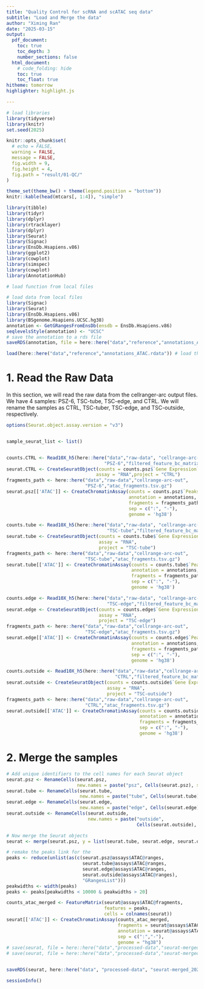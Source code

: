 ```yaml
---
title: "Quality Control for scRNA and scATAC seq data"
subtitle: "Load and Merge the data"
author: "Ximing Ran"
date: "2025-03-15"
output:
  pdf_document:
    toc: true
    toc_depth: 3
    number_sections: false
  html_document:
    # code_folding: hide
    toc: true
    toc_float: true
hitheme: tomorrow
highlighter: highlight.js

---
```


```r
# load libraries
library(tidyverse)
library(knitr)
set.seed(2025)

knitr::opts_chunk$set(
  # echo = FALSE,
  warning = FALSE,
  message = FALSE,
  fig.width = 9,
  fig.height = 4,
  fig.path = "result/01-QC/"
)

theme_set(theme_bw() + theme(legend.position = "bottom"))
knitr::kable(head(mtcars[, 1:4]), "simple")
```

```r
library(tibble)
library(tidyr)
library(dplyr)
library(rtracklayer)
library(dplyr)
library(Seurat)
library(Signac)
library(EnsDb.Hsapiens.v86)
library(ggplot2)
library(cowplot)
library(simspec)
library(cowplot)
library(AnnotationHub)

```



```r
# load function from local files

```


```r
# load data from local files
library(Signac)
library(Seurat)
library(EnsDb.Hsapiens.v86)
library(BSgenome.Hsapiens.UCSC.hg38)
annotation <- GetGRangesFromEnsDb(ensdb = EnsDb.Hsapiens.v86)
seqlevelsStyle(annotation) <- "UCSC"
# save the annotation to a rds file
saveRDS(annotation, file = here::here("data","reference","annotations_ATAC.rds"))

load(here::here("data","reference","annotations_ATAC.rdata")) # load the annotations

```


\newpage

# 1. Read the Raw Data

In this section, we will read the raw data from the cellranger-arc output files. We have 4 samples: PSZ-6, TSC-tube, TSC-edge, and CTRL. We will rename the samples as CTRL, TSC-tuber, TSC-edge, and TSC-outside, respectively. 
```r
options(Seurat.object.assay.version = "v3")


sample_seurat_list <- list()


counts.CTRL <- Read10X_h5(here::here("data","raw-data", "cellrange-arc-out",
                                    "PSZ-6","filtered_feature_bc_matrix.h5"))
seurat.CTRL <- CreateSeuratObject(counts = counts.psz$`Gene Expression`,
                                 assay = "RNA",project = "CTRL")
fragments_path <- here::here("data","raw-data","cellrange-arc-out",
                             "PSZ-6","atac_fragments.tsv.gz")
seurat.psz[['ATAC']] <- CreateChromatinAssay(counts = counts.psz$`Peaks`,
                                             annotation = annotations,
                                             fragments = fragments_path,
                                             sep = c(":", "-"),
                                             genome = 'hg38')
```

```r
counts.tube <- Read10X_h5(here::here("data","raw-data", "cellrange-arc-out",
                                     "TSC-tube","filtered_feature_bc_matrix.h5"))
seurat.tube <- CreateSeuratObject(counts = counts.tube$`Gene Expression`,
                                  assay = "RNA",
                                  project = "TSC-tube")
fragments_path <- here::here("data","raw-data","cellrange-arc-out",
                             "TSC-tube","atac_fragments.tsv.gz")
seurat.tube[['ATAC']] <- CreateChromatinAssay(counts = counts.tube$`Peaks`,
                                              annotation = annotations,
                                              fragments = fragments_path,
                                              sep = c(":", "-"),
                                              genome = 'hg38')
```

```r
counts.edge <- Read10X_h5(here::here("data","raw-data", "cellrange-arc-out",
                                     "TSC-edge","filtered_feature_bc_matrix.h5"))
seurat.edge <- CreateSeuratObject(counts = counts.edge$`Gene Expression`,
                                  assay = "RNA",
                                  project = "TSC-edge")
fragments_path <- here::here("data","raw-data","cellrange-arc-out",
                             "TSC-edge","atac_fragments.tsv.gz")
seurat.edge[['ATAC']] <- CreateChromatinAssay(counts = counts.edge$`Peaks`,
                                              annotation = annotations,
                                              fragments = fragments_path,
                                              sep = c(":", "-"),
                                              genome = 'hg38')

```

```r
counts.outside <- Read10X_h5(here::here("data","raw-data","cellrange-arc-out",
                                        "CTRL","filtered_feature_bc_matrix.h5"))
seurat.outside <- CreateSeuratObject(counts = counts.outside$`Gene Expression`,
                                     assay = "RNA",
                                     project = "TSC-outside")
fragments_path <- here::here("data","raw-data","cellrange-arc-out",
                             "CTRL","atac_fragments.tsv.gz")
seurat.outside[['ATAC']] <- CreateChromatinAssay(counts = counts.outside$`Peaks`,
                                                 annotation = annotations,
                                                 fragments = fragments_path,
                                                 sep = c(":", "-"),
                                                 genome = 'hg38')

```

# 2. Merge the samples

```r
# Add unique identifiers to the cell names for each Seurat object
seurat.psz <- RenameCells(seurat.psz, 
                          new.names = paste("psz", Cells(seurat.psz), sep = "_"))
seurat.tube <- RenameCells(seurat.tube, 
                           new.names = paste("tube", Cells(seurat.tube), sep = "_"))
seurat.edge <- RenameCells(seurat.edge, 
                           new.names = paste("edge", Cells(seurat.edge), sep = "_"))
seurat.outside <- RenameCells(seurat.outside, 
                              new.names = paste("outside", 
                                                Cells(seurat.outside), sep = "_"))

# Now merge the Seurat objects
seurat <- merge(seurat.psz, y = list(seurat.tube, seurat.edge, seurat.outside))

# remake the peaks link for the
peaks <- reduce(unlist(as(c(seurat.psz@assays$ATAC@ranges,
                            seurat.tube@assays$ATAC@ranges,
                            seurat.edge@assays$ATAC@ranges,
                            seurat.outside@assays$ATAC@ranges),
                            "GRangesList")))
peakwidths <- width(peaks)
peaks <- peaks[peakwidths < 10000 & peakwidths > 20]

counts_atac_merged <- FeatureMatrix(seurat@assays$ATAC@fragments,
                                    features = peaks,
                                    cells = colnames(seurat))
seurat[['ATAC']] <- CreateChromatinAssay(counts_atac_merged,
                                         fragments = seurat@assays$ATAC@fragments,
                                         annotation = seurat@assays$ATAC@annotation,
                                         sep = c(":","-"),
                                         genome = "hg38")
# save(seurat, file = here::here("data","processed-data","seurat-merged_2025-03-15.rdata"))
# save(seurat, file = here::here("data","processed-data","seurat-merged_2025-03-14.rdata"))


saveRDS(seurat, here::here("data", "processed-data", "seurat-merged_2025-03-15.rds"))

```



\newpage
```r
sessionInfo()
```

